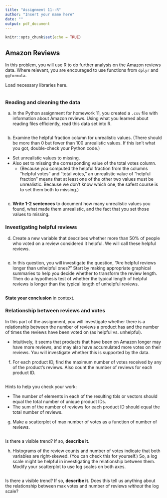 ```yaml
---
title: "Assignment 11--R"
author: "Insert your name here"
date: ""
output: pdf_document
---
```


```r
knitr::opts_chunk$set(echo = TRUE)
```

## Amazon Reviews
In this problem, you will use R to do further analysis on the Amazon reviews data.  Where relevant, you are encouraged to use functions from `dplyr` and `ggformula`.

Load necessary libraries here.
```r

```

### Reading and cleaning the data
a. In the Python assignment for homework 11, you created a `.csv` file with information about Amazon reviews.  Using what you learned about reading files efficiently, read this data set into R.

```r

```

b. Examine the helpful fraction column for unrealistic values.  (There should be more than 0 but fewer than 100 unrealistic values.  If this isn't what you got, double-check your Python code.)  

- Set unrealistic values to missing.
- Also set to missing the corresponding value of the total votes column.
  - (Because you computed the helpful fraction from the columns "helpful votes" and "total votes," an unrealistic value of "helpful fraction" means that at least one of the other two values must be unrealistic.  Because we don't know which one, the safest course is to set them both to missing.)

```r

```

c. **Write 1-2 sentences** to document how many unrealistic values you found, what made them unrealistic, and the fact that you set those values to missing.

### Investigating helpful reviews

d. Create a new variable that describes whether more than 50% of people who voted on a review considered it helpful.  We will call these helpful reviews.

```r

```

e. In this question, you will investigate the question, "Are helpful reviews longer than unhelpful ones?"  Start by making appropriate graphical summaries to help you decide whether to transform the review length.  Then do a hypothesis test of whether the typical length of helpful reviews is longer than the typical length of unhelpful reviews.
```r

```

**State your conclusion** in context.

### Relationship between reviews and votes

In this part of the assignment, you will investigate whether there is a relationship between the number of reviews a product has and the number of times the reviews have been voted on (as helpful vs. unhelpful).

- Intuitively, it seems that products that have been on Amazon longer may have more reviews, and may also have accumulated more votes on their reviews.  You will investigate whether this is supported by the data.

f. For each product ID, find the maximum number of votes received by any of the product's reviews.  Also count the number of reviews for each product ID.
```r

```

Hints to help you check your work:  

- The number of elements in each of the resulting tbls or vectors should equal the total number of unique product IDs.
- The sum of the number of reviews for each product ID should equal the total number of reviews.

g. Make a scatterplot of max number of votes as a function of number of reviews.
```r

```
Is there a visible trend?  If so, **describe it.**

h. Histograms of the review counts and number of votes indicate that both variables are right-skewed.  (You can check this for yourself.)  So, a log scale might be helpful in investigating the relationship between them.  Modify your scatterplot to use log scales on both axes.
```r

```

Is there a visible trend?  If so, **describe it.**  Does this tell us anything about the relationship between max votes and number of reviews *without* the log scale?
